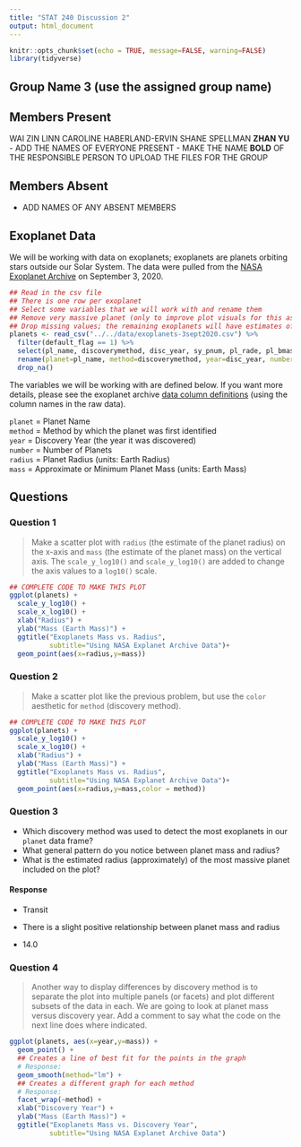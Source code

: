 ```yaml
---
title: "STAT 240 Discussion 2"
output: html_document
---
```


```r
knitr::opts_chunk$set(echo = TRUE, message=FALSE, warning=FALSE)
library(tidyverse)
```

## Group Name 3 (use the assigned group name)

## Members Present
WAI ZIN LINN
CAROLINE HABERLAND-ERVIN
SHANE SPELLMAN
**ZHAN YU**
- ADD THE NAMES OF EVERYONE PRESENT
- MAKE THE NAME **BOLD** OF THE RESPONSIBLE PERSON TO UPLOAD THE FILES FOR THE GROUP

## Members Absent

- ADD NAMES OF ANY ABSENT MEMBERS

## Exoplanet Data

We will be working with data on exoplanets; exoplanets are planets orbiting stars outside our Solar System.  The data were pulled from the [NASA Exoplanet Archive](https://exoplanetarchive.ipac.caltech.edu/index.html) on September 3, 2020.

```r
## Read in the csv file
## There is one row per exoplanet 
## Select some variables that we will work with and rename them
## Remove very massive planet (only to improve plot visuals for this assignment)
## Drop missing values; the remaining exoplanets will have estimates of both mass and radius
planets <- read_csv("../../data/exoplanets-3sept2020.csv") %>%
  filter(default_flag == 1) %>%
  select(pl_name, discoverymethod, disc_year, sy_pnum, pl_rade, pl_bmasse) %>%
  rename(planet=pl_name, method=discoverymethod, year=disc_year, number=sy_pnum, radius=pl_rade, mass=pl_bmasse) %>%
  drop_na() 
```

The variables we will be working with are defined below.  If you want more details, please see the exoplanet archive [data column definitions](https://exoplanetarchive.ipac.caltech.edu/docs/API_PS_columns.html) (using the column names in the raw data).

`planet` = Planet Name  
`method` =  Method by which the planet was first identified  
`year` = Discovery Year (the year it was discovered)  
`number` = Number of Planets  
`radius` = Planet Radius (units: Earth Radius)  
`mass` = Approximate or Minimum Planet Mass (units: Earth Mass)  



## Questions

### Question 1

> Make a scatter plot with `radius` (the estimate of the planet radius) on the x-axis and `mass` (the estimate of the planet mass) on the vertical axis.  The `scale_y_log10()` and `scale_y_log10()` are added to change the axis values to a `log10()` scale.  

```r
## COMPLETE CODE TO MAKE THIS PLOT
ggplot(planets) +
  scale_y_log10() +
  scale_x_log10() +
  xlab("Radius") +
  ylab("Mass (Earth Mass)") +
  ggtitle("Exoplanets Mass vs. Radius",
          subtitle="Using NASA Explanet Archive Data")+
  geom_point(aes(x=radius,y=mass))
```



### Question 2

> Make a scatter plot like the previous problem, but use the `color` aesthetic for `method` (discovery method).

```r
## COMPLETE CODE TO MAKE THIS PLOT
ggplot(planets) +
  scale_y_log10() +
  scale_x_log10() +
  xlab("Radius") +
  ylab("Mass (Earth Mass)") +
  ggtitle("Exoplanets Mass vs. Radius",
          subtitle="Using NASA Explanet Archive Data")+
  geom_point(aes(x=radius,y=mass,color = method))
```



### Question 3

- Which discovery method was used to detect the most exoplanets in our `planet` data frame?  
- What general pattern do you notice between planet mass and radius?  
- What is the estimated radius (approximately) of the most massive planet included on the plot?


#### Response

- Transit
- There is a slight positive relationship between planet mass and      radius

- 14.0


### Question 4

> Another way to display differences by discovery method is to separate the plot into multiple panels (or facets) and plot different subsets of the data in each.
> We are going to look at planet mass versus discovery year.
> Add a comment to say what the code on the next line does where indicated.


```r
ggplot(planets, aes(x=year,y=mass)) +
  geom_point() +
  ## Creates a line of best fit for the points in the graph
  # Response: 
  geom_smooth(method="lm") +
  ## Creates a different graph for each method
  # Response:  
  facet_wrap(~method) +
  xlab("Discovery Year") +
  ylab("Mass (Earth Mass)") +
  ggtitle("Exoplanets Mass vs. Discovery Year",
          subtitle="Using NASA Explanet Archive Data")
```




